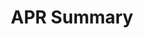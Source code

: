 ---
title: APR Summary
description: Get annualized percentage rate summary for a vault
openapi: GET /vaults/{vault_id}/apr/summary
---